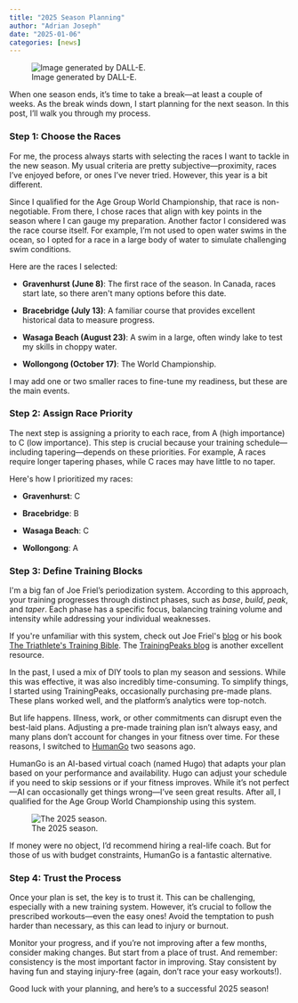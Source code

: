 ```yaml
---
title: "2025 Season Planning"
author: "Adrian Joseph"
date: "2025-01-06"
categories: [news]
---
```


![Image generated by DALL-E.](https://storage.googleapis.com/blogs_josa/sport/2025-01-06_season_planning/img/cover.png)

When one season ends, it's time to take a break---at least a couple of weeks. As the break winds down, I start planning for the next season. In this post, I'll walk you through my process.

### Step 1: Choose the Races

For me, the process always starts with selecting the races I want to tackle in the new season. My usual criteria are pretty subjective---proximity, races I've enjoyed before, or ones I've never tried. However, this year is a bit different.

Since I qualified for the Age Group World Championship, that race is non-negotiable. From there, I chose races that align with key points in the season where I can gauge my preparation. Another factor I considered was the race course itself. For example, I'm not used to open water swims in the ocean, so I opted for a race in a large body of water to simulate challenging swim conditions.

Here are the races I selected:

-   **Gravenhurst (June 8)**: The first race of the season. In Canada, races start late, so there aren\'t many options before this date.

-   **Bracebridge (July 13)**: A familiar course that provides excellent historical data to measure progress.

-   **Wasaga Beach (August 23)**: A swim in a large, often windy lake to test my skills in choppy water.

-   **Wollongong (October 17)**: The World Championship.

I may add one or two smaller races to fine-tune my readiness, but these are the main events.

### Step 2: Assign Race Priority

The next step is assigning a priority to each race, from A (high importance) to C (low importance). This step is crucial because your training schedule---including tapering---depends on these priorities. For example, A races require longer tapering phases, while C races may have little to no taper.

Here\'s how I prioritized my races:

-   **Gravenhurst**: C

-   **Bracebridge**: B

-   **Wasaga Beach**: C

-   **Wollongong**: A

### Step 3: Define Training Blocks

I\'m a big fan of Joe Friel's periodization system. According to this approach, your training progresses through distinct phases, such as *base*, *build*, *peak*, and *taper*. Each phase has a specific focus, balancing training volume and intensity while addressing your individual weaknesses.

If you\'re unfamiliar with this system, check out Joe Friel\'s [blog](https://joefrieltraining.com/blog/) or his book [The Triathlete\'s Training Bible](https://www.goodreads.com/book/show/202197.The_Triathlete_s_Training_Bible). The [TrainingPeaks blog](https://www.trainingpeaks.com/blog/) is another excellent resource.

In the past, I used a mix of DIY tools to plan my season and sessions. While this was effective, it was also incredibly time-consuming. To simplify things, I started using TrainingPeaks, occasionally purchasing pre-made plans. These plans worked well, and the platform's analytics were top-notch.

But life happens. Illness, work, or other commitments can disrupt even the best-laid plans. Adjusting a pre-made training plan isn't always easy, and many plans don't account for changes in your fitness over time. For these reasons, I switched to [HumanGo](https://humango.ai/) two seasons ago.

HumanGo is an AI-based virtual coach (named Hugo) that adapts your plan based on your performance and availability. Hugo can adjust your schedule if you need to skip sessions or if your fitness improves. While it's not perfect---AI can occasionally get things wrong---I've seen great results. After all, I qualified for the Age Group World Championship using this system.

![The 2025 season.](https://storage.googleapis.com/blogs_josa/sport/2025-01-06_season_planning/img/season.png)


If money were no object, I'd recommend hiring a real-life coach. But for those of us with budget constraints, HumanGo is a fantastic alternative.

### Step 4: Trust the Process

Once your plan is set, the key is to trust it. This can be challenging, especially with a new training system. However, it's crucial to follow the prescribed workouts---even the easy ones! Avoid the temptation to push harder than necessary, as this can lead to injury or burnout.

Monitor your progress, and if you're not improving after a few months, consider making changes. But start from a place of trust. And remember: consistency is the most important factor in improving. Stay consistent by having fun and staying injury-free (again, don't race your easy workouts!).

Good luck with your planning, and here's to a successful 2025 season!
